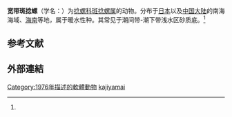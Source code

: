 {{Speciesbox
| genus = Punctacteon
| species = kajiyamai
| authority = (Habe, 1976)<ref name='id10504'>{{cite web| url =http://www.bioinfo.cn/db05/BjdwSpecies.php?action=view&id=10504| title =宽带斑捻螺| work =《中国动物物种编目数据库》| publisher =中国科学院微生物研究所| author =中国科学院动物研究所| accessdate =2009-04-28| deadurl =yes| archiveurl =https://web.archive.org/web/20160305025629/http://www.bioinfo.cn/db05/BjdwSpecies.php?action=view&id=10504| archivedate =2016-03-05}}</ref>
}}

'''宽带斑捻螺'''（学名：{{lang|la|''Punctacteon kajiyamai''}}）为[[捻螺科|捻螺科]][[斑捻螺属|斑捻螺属]]的动物。分布于[[日本|日本]]以及[[中国大陆|中国大陆]]的南海海域、[[海南|海南]]等地，属于暖水性种。其常见于潮间带-潮下带浅水区砂质底。<ref name='id10504'/>

==参考文献==
{{reflist}}

==外部連結==
{{Taxonbar}}

[[Category:1976年描述的軟體動物|Category:1976年描述的軟體動物]]
[[Category:斑捻螺属|kajiyamai]]


{{软体动物小作品}}